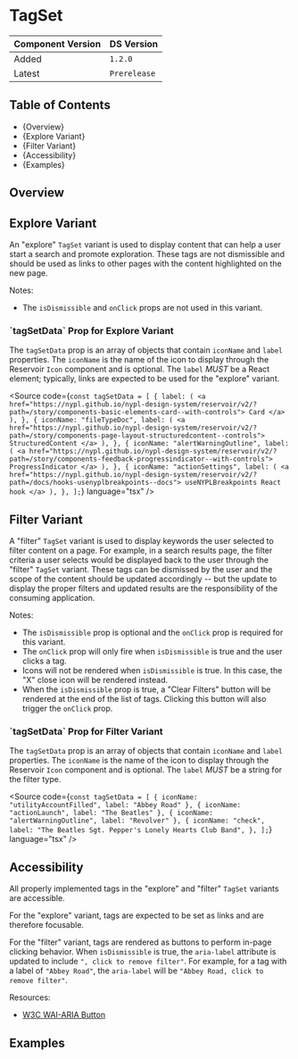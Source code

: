 

<Meta of={TagSetStories} />

# TagSet

| Component Version | DS Version   |
| ----------------- | ------------ |
| Added             | `1.2.0`      |
| Latest            | `Prerelease` |

## Table of Contents

- {<Link href="#overview" target="_self">Overview</Link>}
- {<Link href="#explore-variant" target="_self">Explore Variant</Link>}
- {<Link href="#filter-variant" target="_self">Filter Variant</Link>}
- {<Link href="#accessibility" target="_self">Accessibility</Link>}
- {<Link href="#examples" target="_self">Examples</Link>}

## Overview

<Description of={TagSetStories} />

## Explore Variant

An "explore" `TagSet` variant is used to display content that can help a user
start a search and promote exploration. These tags are not dismissible and
should be used as links to other pages with the content highlighted on the new
page.

Notes:

- The `isDismissible` and `onClick` props are not used in this variant.

<Canvas of={TagSetStories.ExploreVariant} />

<ArgTypes of={TagSetStories.ExploreVariant} />

### \`tagSetData\` Prop for Explore Variant

The `tagSetData` prop is an array of objects that contain `iconName` and `label`
properties. The `iconName` is the name of the icon to display through the
Reservoir `Icon` component and is optional. The `label` _MUST_ be a React
element; typically, links are expected to be used for the "explore" variant.

<Source
  code={`
const tagSetData = [
  {
    label: (
      <a href="https://nypl.github.io/nypl-design-system/reservoir/v2/?path=/story/components-basic-elements-card--with-controls">
        Card
      </a>
    ),
  },
  {
    iconName: "fileTypeDoc",
    label: (
      <a href="https://nypl.github.io/nypl-design-system/reservoir/v2/?path=/story/components-page-layout-structuredcontent--controls">
        StructuredContent
      </a>
    ),
  },
  {
    iconName: "alertWarningOutline",
    label: (
      <a href="https://nypl.github.io/nypl-design-system/reservoir/v2/?path=/story/components-feedback-progressindicator--with-controls">
        ProgressIndicator
      </a>
    ),
  },
  {
    iconName: "actionSettings",
    label: (
      <a href="https://nypl.github.io/nypl-design-system/reservoir/v2/?path=/docs/hooks-usenyplbreakpoints--docs">
        useNYPLBreakpoints React hook
      </a>
    ),
  },
];
`}
  language="tsx"
/>

## Filter Variant

A "filter" `TagSet` variant is used to display keywords the user selected to
filter content on a page. For example, in a search results page, the filter
criteria a user selects would be displayed back to the user through the "filter"
`TagSet` variant. These tags can be dismissed by the user and the scope of the
content should be updated accordingly -- but the update to display the proper
filters and updated results are the responsibility of the consuming application.

Notes:

- The `isDismissible` prop is optional and the `onClick` prop is required for
  this variant.
- The `onClick` prop will only fire when `isDismissible` is true and the user
  clicks a tag.
- Icons will not be rendered when `isDismissible` is true. In this case, the "X"
  close icon will be rendered instead.
- When the `isDismissible` prop is true, a "Clear Filters" button will be
  rendered at the end of the list of tags. Clicking this button will also
  trigger the `onClick` prop.

<Canvas of={TagSetStories.FilterVariant} />

<ArgTypes of={TagSetStories.FilterVariant} />

### \`tagSetData\` Prop for Filter Variant

The `tagSetData` prop is an array of objects that contain `iconName` and `label`
properties. The `iconName` is the name of the icon to display through the
Reservoir `Icon` component and is optional. The `label` _MUST_ be a string for
the filter type.

<Source
  code={`
const tagSetData = [
  { iconName: "utilityAccountFilled", label: "Abbey Road" },
  { iconName: "actionLaunch", label: "The Beatles" },
  { iconName: "alertWarningOutline", label: "Revolver" },
  {
    iconName: "check",
    label: "The Beatles Sgt. Pepper's Lonely Hearts Club Band",
  },
];
`}
  language="tsx"
/>

## Accessibility

All properly implemented tags in the "explore" and "filter" `TagSet` variants
are accessible.

For the "explore" variant, tags are expected to be set as links and are
therefore focusable.

For the "filter" variant, tags are rendered as buttons to perform in-page
clicking behavior. When `isDismissible` is true, the `aria-label` attribute is
updated to include `", click to remove filter"`. For example, for a tag with a
label of `"Abbey Road"`, the `aria-label` will be `"Abbey Road, click to remove filter"`.

Resources:

- [W3C WAI-ARIA Button](https://www.w3.org/WAI/ARIA/apg/patterns/button/)

## Examples

<Canvas of={TagSetStories.FormattingExamples} />
